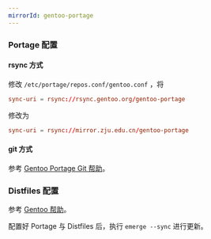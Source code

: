 ```yaml
---
mirrorId: gentoo-portage
---
```


### Portage 配置

#### rsync 方式

修改 `/etc/portage/repos.conf/gentoo.conf` ，将

```conf
sync-uri = rsync://rsync.gentoo.org/gentoo-portage
```

修改为

```conf
sync-uri = rsync://mirror.zju.edu.cn/gentoo-portage
```

#### git 方式

参考 [Gentoo Portage Git 帮助](/doc/gentoo-portage.git/)。

### Distfiles 配置

参考 [Gentoo 帮助](/doc/gentoo/)。

配置好 Portage 与 Distfiles 后，执行 `emerge --sync` 进行更新。
